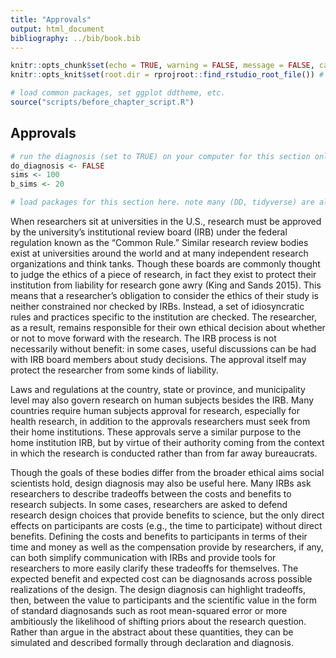 ```yaml
---
title: "Approvals"
output: html_document
bibliography: ../bib/book.bib 
---
```


<!-- note do_bookdown is set in index.rmd, so we know if you're running just this .Rmd or compiling the book-->
```r
knitr::opts_chunk$set(echo = TRUE, warning = FALSE, message = FALSE, cache = FALSE)
knitr::opts_knit$set(root.dir = rprojroot::find_rstudio_root_file()) # files are all relative to RStudio project home
```

```r
# load common packages, set ggplot ddtheme, etc.
source("scripts/before_chapter_script.R")
```

<!-- start post here, do not edit above -->

## Approvals

<!-- make sure to rename the section title below -->

```r
# run the diagnosis (set to TRUE) on your computer for this section only before pushing to Github. no diagnosis will ever take place on github.
do_diagnosis <- FALSE
sims <- 100
b_sims <- 20
```

```r
# load packages for this section here. note many (DD, tidyverse) are already available, see scripts/package-list.R
```

When researchers sit at universities in the U.S., research must be approved by the university's institutional review board (IRB) under the federal regulation known as the "Common Rule." Similar research review bodies exist at universities around the world and at many independent research organizations and think tanks. Though these boards are commonly thought to judge the ethics of a piece of research, in fact they exist to protect their institution from liability for research gone awry (King and Sands 2015). This means that a researcher's obligation to consider the ethics of their study is neither constrained nor checked by IRBs. Instead, a set of idiosyncratic rules and practices specific to the institution are checked. The researcher, as a result, remains responsible for their own ethical decision about whether or not to move forward with the research. The IRB process is not necessarily without benefit: in some cases, useful discussions can be had with IRB board members about study decisions. The approval itself may protect the researcher from some kinds of liability. 

Laws and regulations at the country, state or province, and municipality level may also govern research on human subjects besides the IRB. Many countries require human subjects approval for research, especially for health research, in addition to the approvals researchers must seek from their home institutions. These approvals serve a similar purpose to the home institution IRB, but by virtue of their authority coming from the context in which the research is conducted rather than from far away bureaucrats. 

Though the goals of these bodies differ from the broader ethical aims social scientists hold, design diagnosis may also be useful here. Many IRBs ask researchers to describe tradeoffs between the costs and benefits to research subjects. In some cases, researchers are asked to defend research design choices that provide benefits to science, but the only direct effects on participants are costs (e.g., the time to participate) without direct benefits. Defining the costs and benefits to participants in terms of their time and money as well as the compensation provide by researchers, if any, can both simplify communication with IRBs and provide tools for researchers to more easily clarify these tradeoffs for themselves. The expected benefit and expected cost can be diagnosands across possible realizations of the design. The design diagnosis can highlight tradeoffs, then, between the value to participants and the scientific value in the form of standard diagnosands such as root mean-squared error or more ambitiously the likelihood of shifting priors about the research question. Rather than argue in the abstract about these quantities, they can be simulated and described formally through declaration and diagnosis.



<!-- Local research approval -->

<!-- Partner approval  -->


<!-- - IRB approval (purpose is to protect the university from liability) - Gary and Melissa's paper -->
<!-- - IRB approval at your institution and with others -->
<!-- - IRB in context where you are working - country IRBs, what to do if there is not a country IRB -->
<!-- - research clearances -->


<!-- - history: belmont report. tuskegee experiment. stanford prison experiment.  -->
<!-- - laws and IRBs: revised common rule, paper on IRBs -->
<!-- - guidelines from econ, poli sci, soc, psych. -->

